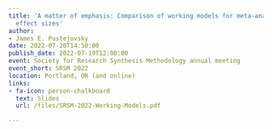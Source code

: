 ```yaml
---
title: 'A matter of emphasis: Comparison of working models for meta-analysis of dependent
  effect sizes'
author:
- James E. Pustejovsky
date: 2022-07-20T14:50:00
publish_date: 2022-07-19T12:00:00
event: Society for Research Synthesis Methodology annual meeting
event_short: SRSM 2022
location: Portland, OR (and online)
links:
- fa-icon: person-chalkboard
  text: Slides
  url: /files/SRSM-2022-Working-Models.pdf

---
```




